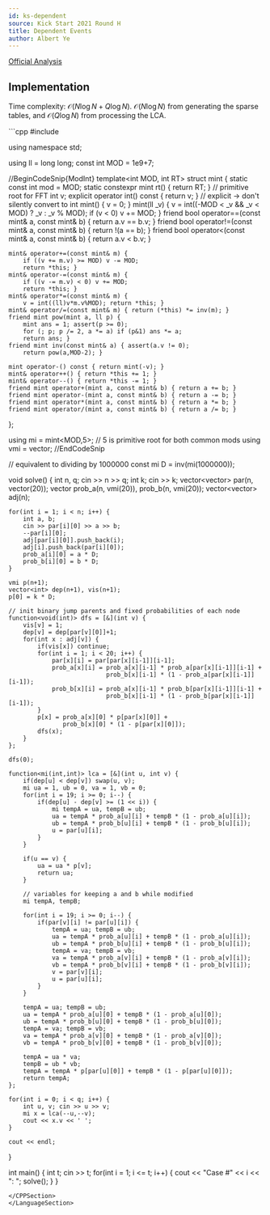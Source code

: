 ```yaml
---
id: ks-dependent
source: Kick Start 2021 Round H
title: Dependent Events 
author: Albert Ye
---
```


[Official Analysis](https://codingcompetitions.withgoogle.com/kickstart/round/0000000000435914/00000000008d9970#analysis)

## Implementation
Time complexity: $\mathcal{O}(N \log N + Q \log N)$. $\mathcal{O}(N \log N)$ from generating the sparse tables, and $\mathcal{O}(Q \log N)$ from processing the LCA.

<LanguageSection>
<CPPSection>
```cpp
#include <bits/stdc++.h>

using namespace std;

using ll = long long;
const int MOD = 1e9+7;

//BeginCodeSnip{ModInt}
template<int MOD, int RT> struct mint {
	static const int mod = MOD;
	static constexpr mint rt() { return RT; } // primitive root for FFT
	int v; explicit operator int() const { return v; } // explicit -> don't silently convert to int
	mint() { v = 0; }
	mint(ll _v) { v = int((-MOD < _v && _v < MOD) ? _v : _v % MOD);
		if (v < 0) v += MOD; }
	friend bool operator==(const mint& a, const mint& b) { 
		return a.v == b.v; }
	friend bool operator!=(const mint& a, const mint& b) { 
		return !(a == b); }
	friend bool operator<(const mint& a, const mint& b) { 
		return a.v < b.v; }
   
	mint& operator+=(const mint& m) { 
		if ((v += m.v) >= MOD) v -= MOD; 
		return *this; }
	mint& operator-=(const mint& m) { 
		if ((v -= m.v) < 0) v += MOD; 
		return *this; }
	mint& operator*=(const mint& m) { 
		v = int((ll)v*m.v%MOD); return *this; }
	mint& operator/=(const mint& m) { return (*this) *= inv(m); }
	friend mint pow(mint a, ll p) {
		mint ans = 1; assert(p >= 0);
		for (; p; p /= 2, a *= a) if (p&1) ans *= a;
		return ans; }
	friend mint inv(const mint& a) { assert(a.v != 0); 
		return pow(a,MOD-2); }
		
	mint operator-() const { return mint(-v); }
	mint& operator++() { return *this += 1; }
	mint& operator--() { return *this -= 1; }
	friend mint operator+(mint a, const mint& b) { return a += b; }
	friend mint operator-(mint a, const mint& b) { return a -= b; }
	friend mint operator*(mint a, const mint& b) { return a *= b; }
	friend mint operator/(mint a, const mint& b) { return a /= b; }
};

using mi = mint<MOD,5>; // 5 is primitive root for both common mods
using vmi = vector<mi>;
//EndCodeSnip

// equivalent to dividing by 1000000
const mi D = inv(mi(1000000));

void solve() {
	int n, q; cin >> n >> q;
	int k; cin >> k;
	vector<vector<int>> par(n, vector<int>(20));
	vector<vmi> prob_a(n, vmi(20)), prob_b(n, vmi(20));
	vector<vector<int>> adj(n);

	for(int i = 1; i < n; i++) {
		int a, b;
		cin >> par[i][0] >> a >> b;
		--par[i][0];
		adj[par[i][0]].push_back(i);
		adj[i].push_back(par[i][0]);
		prob_a[i][0] = a * D;
		prob_b[i][0] = b * D;
	}

	vmi p(n+1);
	vector<int> dep(n+1), vis(n+1);
	p[0] = k * D;

	// init binary jump parents and fixed probabilities of each node
	function<void(int)> dfs = [&](int v) {
		vis[v] = 1;
		dep[v] = dep[par[v][0]]+1;
		for(int x : adj[v]) {
			if(vis[x]) continue;
			for(int i = 1; i < 20; i++) {
				par[x][i] = par[par[x][i-1]][i-1];
				prob_a[x][i] = prob_a[x][i-1] * prob_a[par[x][i-1]][i-1] +
							   prob_b[x][i-1] * (1 - prob_a[par[x][i-1]][i-1]);
				prob_b[x][i] = prob_a[x][i-1] * prob_b[par[x][i-1]][i-1] +
							   prob_b[x][i-1] * (1 - prob_b[par[x][i-1]][i-1]);
			}
			p[x] = prob_a[x][0] * p[par[x][0]] +
				   prob_b[x][0] * (1 - p[par[x][0]]);
			dfs(x);
		}
	};

	dfs(0); 

	function<mi(int,int)> lca = [&](int u, int v) {
		if(dep[u] < dep[v]) swap(u, v);
		mi ua = 1, ub = 0, va = 1, vb = 0;
		for(int i = 19; i >= 0; i--) {
			if(dep[u] - dep[v] >= (1 << i)) {
				mi tempA = ua, tempB = ub;
				ua = tempA * prob_a[u][i] + tempB * (1 - prob_a[u][i]);
				ub = tempA * prob_b[u][i] + tempB * (1 - prob_b[u][i]);
				u = par[u][i];
			}
		}

		if(u == v) {
			ua = ua * p[v];
			return ua;
		}

		// variables for keeping a and b while modified
		mi tempA, tempB;

		for(int i = 19; i >= 0; i--) {
			if(par[v][i] != par[u][i]) {
				tempA = ua; tempB = ub;
				ua = tempA * prob_a[u][i] + tempB * (1 - prob_a[u][i]);
				ub = tempA * prob_b[u][i] + tempB * (1 - prob_b[u][i]);
				tempA = va; tempB = vb;
				va = tempA * prob_a[v][i] + tempB * (1 - prob_a[v][i]);
				vb = tempA * prob_b[v][i] + tempB * (1 - prob_b[v][i]);
				v = par[v][i];
				u = par[u][i];
			}
		}

		tempA = ua; tempB = ub;
		ua = tempA * prob_a[u][0] + tempB * (1 - prob_a[u][0]);
		ub = tempA * prob_b[u][0] + tempB * (1 - prob_b[u][0]);
		tempA = va; tempB = vb;
		va = tempA * prob_a[v][0] + tempB * (1 - prob_a[v][0]);
		vb = tempA * prob_b[v][0] + tempB * (1 - prob_b[v][0]);

		tempA = ua * va;
		tempB = ub * vb;
		tempA = tempA * p[par[u][0]] + tempB * (1 - p[par[u][0]]);
		return tempA;
	};

	for(int i = 0; i < q; i++) {
		int u, v; cin >> u >> v;
		mi x = lca(--u,--v);
		cout << x.v << ' ';
	}

	cout << endl;
}

int main() {
	int t; cin >> t;
	for(int i = 1; i <= t; i++) {
		cout << "Case #" << i << ": ";
		solve();
	}
}
```
</CPPSection>
</LanguageSection>
